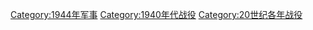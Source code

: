 [[Category:1944年军事|Category:1944年军事]]
[[Category:1940年代战役|Category:1940年代战役]]
[[Category:20世纪各年战役|Category:20世纪各年战役]]